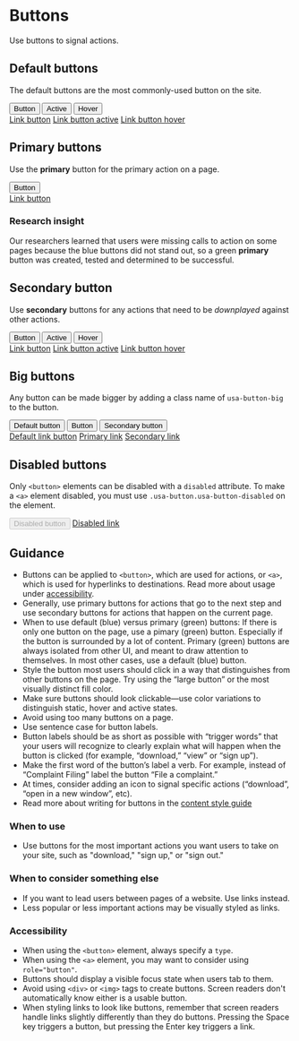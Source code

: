 
<Meta title="Library/Buttons/Usage" />

# Buttons

Use buttons to signal actions.

## Default buttons

The default buttons are the most commonly-used button on the site.

<Canvas>
  <div>
    <button type="button" className="usa-button">Button</button>
    <button type="button" className="usa-button usa-button-active">Active</button>
    <button type="button" className="usa-button usa-button-hover">Hover</button>
    <br/>
    <a href="#" className="usa-button">Link button</a>
    <a href="#" className="usa-button usa-button-active">Link button active</a>
    <a href="#" className="usa-button usa-button-hover">Link button hover</a>
  </div>
</Canvas>

## Primary buttons

Use the **primary** button for the primary action on a page.


<Canvas>
  <div>
    <button type="button" class="usa-button-primary va-button-primary">Button</button>
    <br/>
    <a class="usa-button-primary va-button-primary" href="#">Link button</a>
  </div>
</Canvas>


### Research insight

Our researchers learned that users were missing calls to action on some pages because the blue buttons did not stand out, so a green **primary** button was created, tested and determined to be successful.

## Secondary button

Use **secondary** buttons for any actions that need to be _downplayed_ against other actions.


<Canvas>
  <div>
    <button class="usa-button-secondary">Button</button>
    <button class="usa-button-secondary usa-button-active">Active</button>
    <button class="usa-button-secondary usa-button-hover">Hover</button>
    <br/>
    <a href="#" class="usa-button usa-button-secondary">Link button</a>
    <a href="#" class="usa-button usa-button-secondary usa-button-active">Link button active</a>
    <a href="#" class="usa-button usa-button-secondary usa-button-hover">Link button hover</a>
  </div>
</Canvas>

## Big buttons

Any button can be made bigger by adding a class name of `usa-button-big` to the button.


<Canvas>
  <div>
    <button type="button" class="usa-button usa-button-big">Default button</button>
    <button type="button" class="usa-button-primary va-button-primary usa-button-big">Button</button>
    <button class="usa-button-secondary usa-button-big">Secondary button</button>
    <br/>
    <a href="#" class="usa-button usa-button-big">Default link button</a>
    <a href="#" class="usa-button-primary va-button-primary usa-button-big">Primary link</a>
    <a href="#" class="usa-button usa-button-secondary usa-button-big">Secondary link</a>
  </div>
</Canvas>

## Disabled buttons

Only `<button>` elements can be disabled with a `disabled` attribute. To make a `<a>` element disabled, you must use `.usa-button.usa-button-disabled` on the element.


<Canvas>
  <div>
    <button type="button" class="usa-button" disabled>Disabled button</button>
    <a href="#" class="usa-button usa-button-disabled">Disabled link</a>
  </div>
</Canvas>


## Guidance

* Buttons can be applied to `<button>`, which are used for actions,  or `<a>`, which is used for hyperlinks to destinations. Read more about usage under [accessibility](#accessibility).
* Generally, use primary buttons for actions that go to the next step and use secondary buttons for actions that happen on the current page.
* When to use default (blue) versus primary (green) buttons: If there is only one button on the page, use a pimary (green) button. Especially if the button is surrounded by a lot of content. Primary (green) buttons are always isolated from other UI, and meant to draw attention to themselves. In most other cases, use a default (blue) button.
* Style the button most users should click in a way that distinguishes from other buttons on the page. Try using the “large button” or the most visually distinct fill color.
* Make sure buttons should look clickable—use color variations to distinguish static, hover and active states.
* Avoid using too many buttons on a page.
* Use sentence case for button labels.
* Button labels should be as short as possible with “trigger words” that your users will recognize to clearly explain what will happen when the button is clicked (for example, “download,” “view” or “sign up”).
* Make the first word of the button’s label a verb. For example, instead of “Complaint Filing” label the button “File a complaint.”
* At times, consider adding an icon to signal specific actions (“download”, “open in a new window”, etc).
* Read more about writing for buttons in the [content style guide](../content-style-guide/buttons.html)

### When to use

* Use buttons for the most important actions you want users to take on your site, such as "download," "sign up," or "sign out."

### When to consider something else

* If you want to lead users between pages of a website. Use links instead.
* Less popular or less important actions may be visually styled as links.

### Accessibility

* When using the `<button>` element, always specify a `type`.
* When using the `<a>` element, you may want to consider using `role="button"`.
* Buttons should display a visible focus state when users tab to them.
* Avoid using `<div>` or `<img>` tags to create buttons. Screen readers don't automatically know either is a usable button.
* When styling links to look like buttons, remember that screen readers handle links slightly differently than they do buttons. Pressing the Space key triggers a button, but pressing the Enter key triggers a link.
